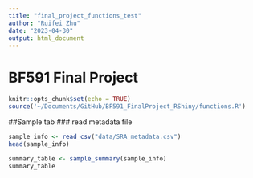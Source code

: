 ```yaml
---
title: "final_project_functions_test"
author: "Ruifei Zhu"
date: "2023-04-30"
output: html_document
---
```

# BF591 Final Project
```r
knitr::opts_chunk$set(echo = TRUE)
source('~/Documents/GitHub/BF591_FinalProject_RShiny/functions.R')
```


##Sample tab
### read metadata file
```r
sample_info <- read_csv("data/SRA_metadata.csv")
head(sample_info)
```
```r
summary_table <- sample_summary(sample_info)
summary_table
```

